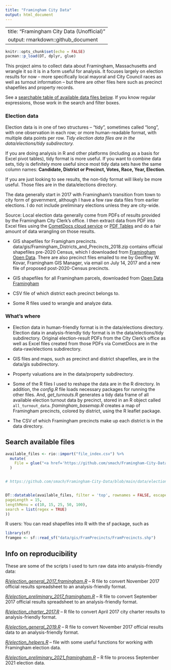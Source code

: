 ```yaml
---
title: "Framingham City Data"
output: html_document
---
```


---
title: "Framingham City Data (Unofficial)"
output: rmarkdown::github_document
---

```r
knitr::opts_chunk$set(echo = FALSE)
pacman::p_load(DT, dplyr, glue)
```

This project aims to collect data about Framingham, Massachusetts and wrangle it so it is in a form useful for analysis. It focuses largely on election results for now -- more specifically local mayoral and City Council races as well as turnout information -- but there are other files here such as precinct shapefiles and property records.

See a [searchable table of available data files below](#search-available-files). If you know regular expressions, those work in the search and filter boxes.

### Election data

Election data is in one of two structures -- "tidy", sometimes called "long", with one observation in each row; or more human-readable format, with multiple data points per row. _Tidy election data files are in the data/elections/tidy subdirectory._

If you are doing analysis in R and other platforms (including as a basis for Excel pivot tables), tidy format is more useful. If you want to combine data sets, tidy is definitely more useful since most tidy data sets have the same column names: **Candidate, District or Precinct, Votes, Race, Year, Election**.  

If you are just looking to see results, the non-tidy format will likely be more useful. Those files are in the data/elections directory.

The data generally start in 2017 with Framingham's transition from town to city form of government, although I have a few raw data files from earlier elections. I do not include preliminary elections unless they are city-wide. 

Source: Local election data generally come from PDFs of results provided by the Framingham City Clerk's office. I then extract data from PDF into Excel files using the [CometDocs cloud service](https://www.cometdocs.com/) or [PDF Tables](https://pdftables.com/) and do a fair amount of data wrangling on those results.


* GIS shapefiles for Framigham precincts. data/gis/Framingham_Districts_and_Precincts_2018.zip contains official shapefiles pre-2020 Census, which I downloaded from [Framingham Open Data](https://data.framinghamma.gov/Community-Development/Framingham-Districts-and-Precincts/9pzx-4i9g). There are also precinct files emailed to me by Geoffrey W. Kovar, Framingham GIS Manager, via email on July 14, 2017 and a new file of proposed post-2020-Census precincts.

* GIS shapefiles for all Framingham parcels, downloaded from [Open Data Framingham](https://data.framinghamma.gov/Community-Development/Framingham-Parcels/5vrm-nj3j)

* CSV file of which district each precinct belongs to.

* Some R files used to wrangle and analyze data.

### What's where

* Election data in human-friendly format is in the data/elections directory. Election data in analysis-friendly tidy format is in the data/elections/tidy subdirectory. Original election-result PDFs from the City Clerk's office as well as Excel files created from those PDFs via CometDocs are in the data-raw/elections subdirectory.

* GIS files and maps, such as precinct and district shapefiles, are in the data/gis subdirectory.

* Property valuations are in the data/property subdirectory.

* Some of the R files I used to reshape the data are in the R directory. In addition, the _config.R_ file loads necessary packages for running the other files. And, *get_turnouts.R* generates a tidy data frame of all available election turnout data by precinct, stored in an R object called `all_turnout_data`. *framingham_basemap.R* creates a map of Framingham precincts, colored by district, using the R leaflet package.

* The CSV of which Framingham precincts make up each district is in the data directory.

## Search available files

```r

available_files <- rio::import("file_index.csv") %>%
  mutate(
    File = glue("<a href='https://github.com/smach/Framingham-City-Data/blob/main/{File}'>{File}</a>")
  )


# https://github.com/smach/Framingham-City-Data/blob/main/data/elections/2021_preliminary_turnout_framingham.csv


DT::datatable(available_files, filter = 'top', rownames = FALSE, escape = FALSE, options = list(
pageLength = 15,
lengthMenu = c(10, 15, 25, 50, 100),
search = list(regex = TRUE)
))

```


R users: You can read shapefiles into R with the sf package, such as

```r
library(sf)
framgeo <- sf::read_sf("data/gis/FramPrecincts/FramPrecincts.shp")

```


## Info on reproducibility

These are some of the scripts I used to turn raw data into analysis-friendly data:

*<a href='https://github.com/smach/Framingham-City-Data/blob/main/R/election_general_2017_framingham.R'>R/election_general_2017_framingham.R</a>* -- R file to convert November 2017 official results spreadsheet to an analysis-friendly format.

*<a href='https://github.com/smach/Framingham-City-Data/blob/main/R/election_preliminary_2017_framingham.R'>R/election_preliminary_2017_framingham.R</a>* -- R file to convert September 2017 official results spreadsheet to an analysis-friendly format.

*<a href='https://github.com/smach/Framingham-City-Data/blob/main/R/election_charter_2017.R'>R/election_charter_2017.R</a>* -- R file to convert April 2017 city charter results to analysis-friendly format.

*<a href='https://github.com/smach/Framingham-City-Data/blob/main/R/election_general_2019.R'>R/election_general_2019.R</a>* -- R file to convert November 2017 official results data to an analysis-friendly format.

*<a href='https://github.com/smach/Framingham-City-Data/blob/main/R/election_helpers.R'>R/election_helpers.R</a>* -- file with some useful functions for working with Framingham election data.

*<a href='https://github.com/smach/Framingham-City-Data/blob/main/R/election_preliminary_2021_framingham.R'>R/election_preliminary_2021_framingham.R</a>* -- R file to process September 2021 election data.




